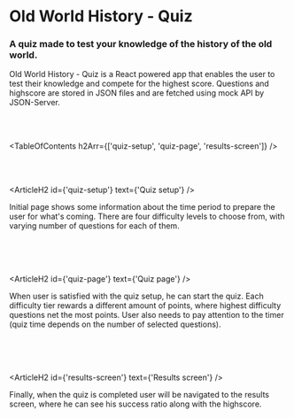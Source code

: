 

# Old World History - Quiz

### A quiz made to test your knowledge of the history of the old world.

<HeroImage image={QuizImg} title="Old World History - Quiz" />

Old World History - Quiz is a React powered app that enables the user to test their knowledge and compete for the highest score. Questions and highscore are stored in JSON files and are fetched using mock API by JSON-Server.

<br />
<br />

<TableOfContents h2Arr={['quiz-setup', 'quiz-page', 'results-screen']} />

<br />
<br />

<ArticleH2 id={'quiz-setup'} text={'Quiz setup'} />

Initial page shows some information about the time period to prepare the user for what's coming. There are four difficulty levels to choose from, with varying number of questions for each of them.

<br />

<ArticleImage image={QuizImg1} alt="Quiz setup" isResponsive={false} />

<br />
<br />

<ArticleH2 id={'quiz-page'} text={'Quiz page'} />

When user is satisfied with the quiz setup, he can start the quiz. Each difficulty tier rewards a different amount of points, where highest difficulty questions net the most points. User also needs to pay attention to the timer (quiz time depends on the number of selected questions).

<br />

<ArticleImage image={QuizImg2} alt="Quiz page" isResponsive={false} />

<br />
<br />

<ArticleH2 id={'results-screen'} text={'Results screen'} />

Finally, when the quiz is completed user will be navigated to the results screen, where he can see his success ratio along with the highscore.

<br />

<ArticleImage image={QuizImg3} alt="Results screen" isResponsive={false} />

<br />
